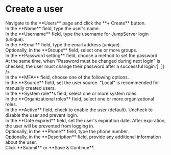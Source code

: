 # Create a user

<Steps>

<div>
<Nav name="console" />
</div>

<div>
Navigate to the **Users** page and click the **+ Create** button.
</div>

<div>
In the **Name** field, type the user's name.
</div>

<div>
In the **Username** field, type the username for JumpServer login (unique).
</div>

<div>
In the **Email** field, type the email address (unique).
</div>

<div>
Optionally, in the **Groups** field, select one or more groups.
</div>

<div>
In the **Password setting** field, choose a method to set the password.
<HorizontalTable 
headers={['Option', 'Description']} 
rows={[
    ["Reset link will be generated and sent to the user", "After submitting the form, the user will receive a success email and can set their password through the link in the email."], 
    ["Set password", 'The user can log in directly using this password.<br/><br/>At the same time, when "Password must be changed during next login" is checked, the user must change their password after a successful login.'],
]}
/>
</div>

<div>
In the **MFA** field, choose one of the following options.
<HorizontalTable 
headers={['Option', 'Description']} 
rows={[
    ["Disabled", "MFA is disabled by default, but users can choose to enable it."],
    ["Enabled", "MFA is enabled by default, but users can choose to disable it."],
    ["Force enabled", "MFA is forced on and cannot be disabled by the user."]
]}
/>

</div>

<div>
In the **Source** field, set the user source. "Local" is recommended for manually created users.
</div>

<div>
In the **System role**s field, select one or more system roles.
</div>

<div>
<Icon name="xpack"/> In the **Organizational roles** field, select one or more organizational roles. 
</div>

<div>
In the **Active** field, check to enable the user (default). Uncheck to disable the user and prevent login.
</div>

<div>
In the **Date expired** field, set the user's expiration date. After expiration, the user will be prevented from logging in.
</div>

<div>
Optionally, in the **Phone** field, type the phone number.
</div>

<div>
Optionally, in the **Description** field, provide any additional information about the user.
</div>

<div>
Click **Submit** or **Save & Continue**.
</div>

</Steps>